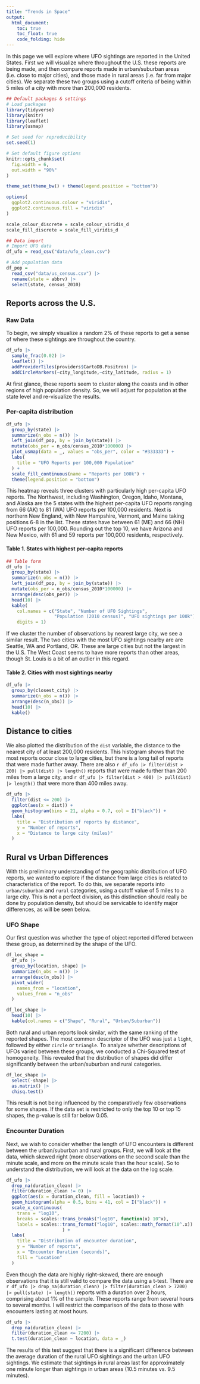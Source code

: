 ```yaml
---
title: "Trends in Space"
output: 
  html_document:
    toc: true
    toc_float: true
    code_folding: hide
---
```


In this page we will explore where UFO sightings are reported in the United States. First we will visualize where throughout the U.S. these reports are being made, and then compare reports made in urban/suburban areas (i.e. close to major cities), and those made in rural areas (i.e. far from major cities). We separate these two groups using a cutoff criteria of being within 5 miles of a city with more than 200,000 residents.

```r
## Default packages & settings
# Load packages
library(tidyverse)
library(knitr)
library(leaflet)
library(usmap)

# Set seed for reproducibility
set.seed(1)

# Set default figure options
knitr::opts_chunk$set(
  fig.width = 6,
  out.width = "90%"
)

theme_set(theme_bw() + theme(legend.position = "bottom"))

options(
  ggplot2.continuous.colour = "viridis",
  ggplot2.continuous.fill = "viridis"
)

scale_colour_discrete = scale_colour_viridis_d
scale_fill_discrete = scale_fill_viridis_d

## Data import
# Import UFO data
df_ufo = read_csv("data/ufo_clean.csv")

# Add population data
df_pop = 
  read_csv("data/us_census.csv") |>
  rename(state = abbrv) |> 
  select(state, census_2010)
```

## Reports across the U.S.
### Raw Data
To begin, we simply visualize a random 2% of these reports to get a sense of where these sightings are throughout the country.

```r
df_ufo |> 
  sample_frac(0.02) |> 
  leaflet() |> 
  addProviderTiles(providers$CartoDB.Positron) |> 
  addCircleMarkers(~city_longitude,~city_latitude, radius = 1) 
```


At first glance, these reports seem to cluster along the coasts and in other regions of high population density. So, we will adjust for population at the state level and re-visualize the results.

### Per-capita distribution
```r
df_ufo |> 
  group_by(state) |> 
  summarize(n_obs = n()) |> 
  left_join(df_pop, by = join_by(state)) |> 
  mutate(obs_per = n_obs/census_2010*100000) |> 
  plot_usmap(data = _, values = "obs_per", color = "#333333") +
  labs(
    title = "UFO Reports per 100,000 Population"
  ) + 
  scale_fill_continuous(name = "Reports per 100k") +
  theme(legend.position = "bottom") 
```

This heatmap reveals three clusters with particularly high per-capita UFO reports. The Northwest, including Washington, Oregon, Idaho, Montana, and Alaska are the 5 states with the highest per-capita UFO reports ranging from 66 (AK) to 81 (WA) UFO reports per 100,000 residents. Next is northern New England, with New Hampshire, Vermont, and Maine taking positions 6-8 in the list. These states have between 61 (ME) and 66 (NH) UFO reports per 100,000. Rounding out the top 10, we have Arizona and New Mexico, with 61 and 59 reports per 100,000 residents, respectively.

#### Table 1. States with highest per-capita reports
```r
## Table form
df_ufo |> 
  group_by(state) |> 
  summarize(n_obs = n()) |> 
  left_join(df_pop, by = join_by(state)) |> 
  mutate(obs_per = n_obs/census_2010*100000) |> 
  arrange(desc(obs_per)) |> 
  head(10) |> 
  kable(
    col.names = c("State", "Number of UFO Sightings",
                  "Population (2010 census)", "UFO sightings per 100k"),
    digits = 1)
```


If we cluster the number of observations by nearest large city, we see a similar result. The two cities with the most UFO sightings nearby are are Seattle, WA and Portland, OR. These are large cities but not the largest in the U.S. The West Coast seems to have more reports than other areas, though St. Louis is a bit of an outlier in this regard.

#### Table 2. Cities with most sightings nearby
```r
df_ufo |> 
  group_by(closest_city) |> 
  summarize(n_obs = n()) |> 
  arrange(desc(n_obs)) |> 
  head(10) |> 
  kable()
```

## Distance to cities
We also plotted the distribution of the `dist` variable, the distance to the nearest city of at least 200,000 residents. This histogram shows that the most reports occur close to large cities, but there is a long tail of reports that were made further away. There are also `r df_ufo |> filter(dist > 200) |> pull(dist) |> length()` reports that were made further than 200 miles from a large city, and `r df_ufo |> filter(dist > 400) |> pull(dist) |> length()` that were more than 400 miles away. 

```r
df_ufo |> 
  filter(dist <= 200) |> 
  ggplot(aes(x = dist)) +
  geom_histogram(bins = 21, alpha = 0.7, col = I("black")) +
  labs(
    title = "Distribution of reports by distance",
    y = "Number of reports",
    x = "Distance to large city (miles)"
  ) 
```


## Rural vs Urban Differences
With this preliminary understanding of the geographic distribution of UFO reports, we wanted to explore if the distance from large cities is related to characteristics of the report. To do this, we separate reports into `urban/suburban` and `rural` categories, using a cutoff value of 5 miles  to a large city. This is not a perfect division, as this distinction should really be done by population density, but should be servicable to identify major differences, as will be seen below.

### UFO Shape
Our first question was whether the type of object reported differed between these group, as determined by the shape of the UFO.
```r
df_loc_shape = 
  df_ufo |> 
  group_by(location, shape) |> 
  summarize(n_obs = n()) |> 
  arrange(desc(n_obs)) |> 
  pivot_wider(
    names_from = "location",
    values_from = "n_obs"
  ) 

df_loc_shape |> 
  head(10) |> 
  kable(col.names = c("Shape", "Rural", "Urban/Suburban"))
```

Both rural and urban reports look similar, with the same ranking of the reported shapes. The most common descriptor of the UFO was just a `light`, followed by either `circle` or `triangle`. To analyze whether descriptions of UFOs varied between these groups, we conducted a Chi-Squared test of homogeneity. This revealed that the distribution of shapes did differ significantly between the urban/suburban and rural categories. 

```r
df_loc_shape |> 
  select(-shape) |> 
  as.matrix() |> 
  chisq.test() 
```

This result is not being influenced by the comparatively few observations for some shapes. If the data set is restricted to only the top 10 or top 15 shapes, the p-value is still far below 0.05.

### Encounter Duration
Next, we wish to consider whether the length of UFO encounters is different between the urban/suburban and rural groups. First, we will look at the data, which skewed right (more observations on the second scale than the minute scale, and more on the minute scale than the hour scale). So to understand the distribution, we will look at the data on the log scale.

```r
df_ufo |> 
  drop_na(duration_clean) |> 
  filter(duration_clean != 0) |>
  ggplot(aes(x = duration_clean, fill = location)) +
  geom_histogram(alpha = 0.5, bins = 41, col = I("black")) +
  scale_x_continuous(
    trans = "log10",
    breaks = scales::trans_breaks("log10", function(x) 10^x),
    labels = scales::trans_format("log10", scales::math_format(10^.x))
                     ) +
  labs(
    title = "Distribution of encounter duration",
    y = "Number of reports",
    x = "Encounter Duration (seconds)",
    fill = "Location"
  )
```

Even though the data are highly right-skewed, there are enough observations that it is still valid to compare the data using a t-test. There are `r df_ufo |> drop_na(duration_clean) |> filter(duration_clean > 7200) |> pull(state) |> length()` reports with a duration over 2 hours, comprising about 1% of the sample. These reports range from several hours to several months. I will restrict the comparison of the data to those with encounters lasting at most hours.

```r
df_ufo |> 
  drop_na(duration_clean) |> 
  filter(duration_clean <= 7200) |> 
  t.test(duration_clean ~ location, data = _)
```

The results of this test suggest that there is a significant difference between the average duration of the rural UFO sightings and the urban UFO sightings. We estimate that sightings in rural areas last for approximately one minute longer than sightings in urban areas (10.5 minutes vs. 9.5 minutes).


